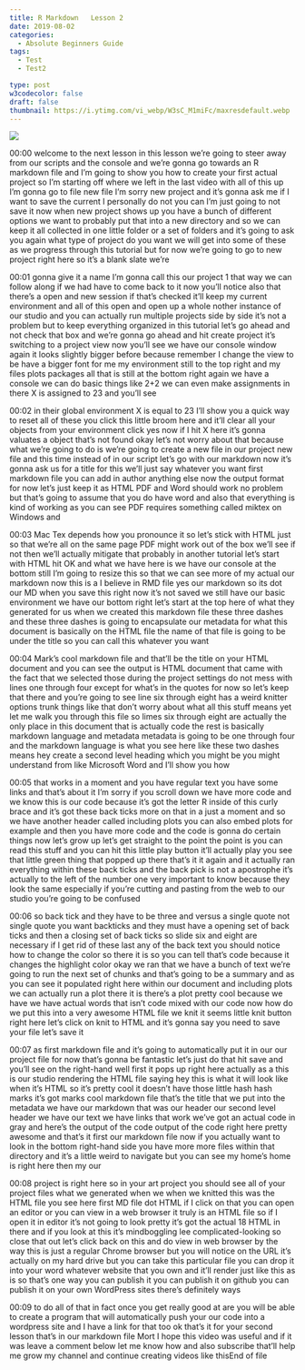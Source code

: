 ```yaml
---
title: R Markdown   Lesson 2
date: 2019-08-02
categories:
  - Absolute Beginners Guide
tags:
  - Test
  - Test2

type: post
w3codecolor: false
draft: false
thumbnail: https://i.ytimg.com/vi_webp/W3sC_M1miFc/maxresdefault.webp
---
```


<a href="https://www.youtube.com/watch?v=W3sC_M1miFc">
<img src="https://i.ytimg.com/vi_webp/W3sC_M1miFc/maxresdefault.webp">
</a>









00:00
welcome to the next lesson in this lesson we're going to steer away from
our scripts and the console and we're gonna go towards an R markdown file and
I'm going to show you how to create your
first actual project so I'm starting off
where we left in the last video with all
of this up I'm gonna go to file new file
I'm sorry new project and it's gonna ask me if I want to save the current I
personally do not you can I'm just going to not save it now when new project
shows up you have a bunch of different options we want to probably put that
into a new directory and so we can keep it all collected in one little folder or
a set of folders and it's going to ask you again what type of project do you
want we will get into some of these as we progress through this tutorial but
for now we're going to go to new project right here so it's a blank slate we're

00:01
gonna give it a name I'm gonna call this our project 1 that way we can follow
along if we had have to come back to it now you'll notice also that there's a
open and new session if that's checked it'll keep my current environment and
all of this open and open up a whole nother instance of our studio and you
can actually run multiple projects side by side it's not a problem but to keep
everything organized in this tutorial let's go ahead and not check that box
and we're gonna go ahead and hit create project it's switching to a project view
now you'll see we have our console window again it looks slightly bigger
before because remember I change the view to be have a bigger font for me my
environment still to the top right and my files plots packages all that is
still at the bottom right again we have a console we can do basic things like
2+2 we can even make assignments in there X is assigned to 23 and you'll see

00:02
in their global environment X is equal to 23 I'll show you a quick way to reset
all of these you click this little broom here and it'll clear all your objects
from your environment click yes now if I hit X here it's gonna
valuates a object that's not found okay let's not worry about that because what
we're going to do is we're going to create a new file in our project new
file and this time instead of in our script let's go with our markdown now
it's gonna ask us for a title for this we'll just say whatever you want first
markdown file you can add in author anything else now the output format for
now let's just keep it as HTML PDF and Word should work no problem but that's
going to assume that you do have word and also that everything is kind of
working as you can see PDF requires something called miktex on Windows and

00:03
Mac Tex depends how you pronounce it so let's stick with HTML just so that we're
all on the same page PDF might work out of the box
we'll see if not then we'll actually mitigate that probably in another
tutorial let's start with HTML hit OK and what we have here is we have our
console at the bottom still I'm going to resize this so that we can see more of
my actual our markdown now this is a I believe in RMD file yes our markdown so
its dot our MD when you save this right now it's not saved we still have our
basic environment we have our bottom right let's start at the top here of
what they generated for us when we created this markdown file these three
dashes and these three dashes is going to encapsulate our metadata for what
this document is basically on the HTML file the name of that file is going to
be under the title so you can call this whatever you want

00:04
Mark's cool markdown file and that'll be the title on your HTML document and you
can see the output is HTML document that came with the fact that we selected
those during the project settings do not mess with lines one through four except
for what's in the quotes for now so let's keep that there and you're going
to see line six through eight has a weird knitter options trunk things like that
don't worry about what all this stuff means yet let me walk you through this
file so limes six through eight are actually the only place in this document
that is actually code the rest is basically markdown language and metadata
metadata is going to be one through four and the markdown language is what you
see here like these two dashes means hey create a second level heading which you
might be you might understand from like Microsoft Word and I'll show you how

00:05
that works in a moment and you have regular text you have some links and
that's about it I'm sorry if you scroll down we have
more code and we know this is our code because it's got the letter R inside of
this curly brace and it's got these back ticks more on that in a just a moment
and so we have another header called including plots you can also embed plots
for example and then you have more code and the code is gonna do certain things
now let's grow up let's get straight to the point
the point is you can read this stuff and you can hit this little play button
it'll actually play you see that little green thing that popped up there that's
it it again and it actually ran everything within these back ticks and
the back pick is not a apostrophe it's actually to the left of the number one
very important to know because they look the same especially if you're cutting
and pasting from the web to our studio you're going to be confused

00:06
so back tick and they have to be three and versus a single quote not single
quote you want backticks and they must have a opening set of back
ticks and then a closing set of back ticks so slide six and eight are
necessary if I get rid of these last any of the back text you should notice how
to change the color so there it is so you can tell that's code because it
changes the highlight color okay we ran that we have a bunch of text we're going
to run the next set of chunks and that's
going to be a summary and as you can see it populated right here within our
document and including plots we can actually run a plot there it is there's
a plot pretty cool because we have we have
actual words that isn't code mixed with our code now how do we put this into a
very awesome HTML file we knit it seems little knit button right here let's
click on knit to HTML and it's gonna say
you need to save your file let's save it

00:07
as first markdown file and it's going to automatically put it in our our project
file for now that's gonna be fantastic let's just do that hit save and you'll
see on the right-hand well first it pops up right here actually as a this is our
studio rendering the HTML file saying hey this is what it will look like when
it's HTML so it's pretty cool it doesn't have those little hash hash marks it's
got marks cool markdown file that's the title that we put into the metadata we
have our markdown that was our header our second level header we have our text
we have links that work we've got an actual code in gray and here's the
output of the code output of the code right here pretty awesome and that's it
first our markdown file now if you actually want to look in the bottom
right-hand side you have more more files within that directory and it's a little
weird to navigate but you can see my home's home is right here then my our

00:08
project is right here so in your art project you should see all of your
project files what we generated when we when we knitted this was the HTML file
you see here first MD file dot HTML if I click on that you can open an editor or
you can view in a web browser it truly is an HTML file so if I open it in
editor it's not going to look pretty it's got the actual 18 HTML in there and
if you look at this it's mindboggling lee complicated-looking
so close that out let's click back on this and do view in web browser by the
way this is just a regular Chrome browser but you will notice on the URL
it's actually on my hard drive but you can take this particular file you can
drop it into your word whatever website that you own and it'll render
just like this as is so that's one way you can publish it you can publish it on
github you can publish it on your own WordPress sites there's definitely ways

00:09
to do all of that in fact once you get really good at are you will be able to
create a program that will automatically
push your our code into a wordpress site and I have a link for that too
ok that's it for your second lesson that's in our markdown file Mort I hope
this video was useful and if it was leave a comment below let me know how
and also subscribe that'll help me grow my channel and continue creating videos
like thisEnd of file


